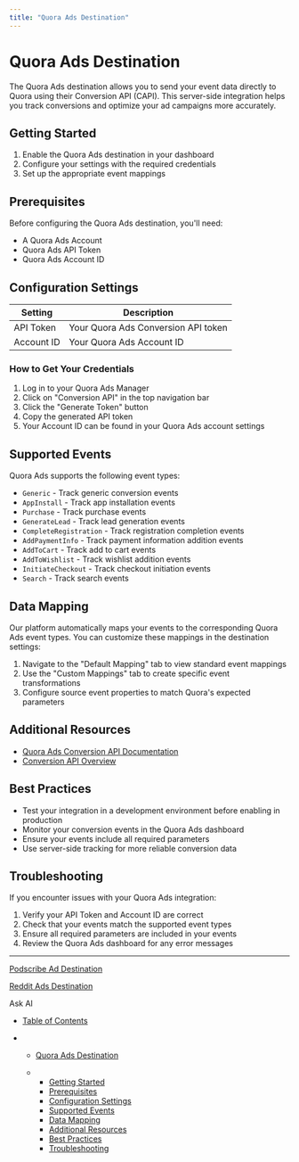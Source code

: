 ```yaml
---
title: "Quora Ads Destination"
---
```


# Quora Ads Destination

The Quora Ads destination allows you to send your event data directly to Quora using their Conversion API (CAPI). This server-side integration helps you track conversions and optimize your ad campaigns more accurately.

## Getting Started

1. Enable the Quora Ads destination in your dashboard
2. Configure your settings with the required credentials
3. Set up the appropriate event mappings

## Prerequisites

Before configuring the Quora Ads destination, you'll need:

* A Quora Ads Account
* Quora Ads API Token
* Quora Ads Account ID

## Configuration Settings

| Setting    | Description                         |
| ---------- | ----------------------------------- |
| API Token  | Your Quora Ads Conversion API token |
| Account ID | Your Quora Ads Account ID           |

### How to Get Your Credentials

1. Log in to your Quora Ads Manager
2. Click on "Conversion API" in the top navigation bar
3. Click the "Generate Token" button
4. Copy the generated API token
5. Your Account ID can be found in your Quora Ads account settings

## Supported Events

Quora Ads supports the following event types:

* `Generic` - Track generic conversion events
* `AppInstall` - Track app installation events
* `Purchase` - Track purchase events
* `GenerateLead` - Track lead generation events
* `CompleteRegistration` - Track registration completion events
* `AddPaymentInfo` - Track payment information addition events
* `AddToCart` - Track add to cart events
* `AddToWishlist` - Track wishlist addition events
* `InitiateCheckout` - Track checkout initiation events
* `Search` - Track search events

## Data Mapping

Our platform automatically maps your events to the corresponding Quora Ads event types. You can customize these mappings in the destination settings:

1. Navigate to the "Default Mapping" tab to view standard event mappings
2. Use the "Custom Mappings" tab to create specific event transformations
3. Configure source event properties to match Quora's expected parameters

## Additional Resources

* [Quora Ads Conversion API Documentation](https://www.quora.com/ads/conversion_api_doc#)
* [Conversion API Overview](https://quoraadsupport.zendesk.com/hc/en-us/articles/23065751885069-Conversion-API-Overview)

## Best Practices

* Test your integration in a development environment before enabling in production
* Monitor your conversion events in the Quora Ads dashboard
* Ensure your events include all required parameters
* Use server-side tracking for more reliable conversion data

## Troubleshooting

If you encounter issues with your Quora Ads integration:

1. Verify your API Token and Account ID are correct
2. Check that your events match the supported event types
3. Ensure all required parameters are included in your events
4. Review the Quora Ads dashboard for any error messages

***

[Podscribe Ad Destination](/docs/podscribe)

[Reddit Ads Destination](/docs/reddit-ads)

Ask AI

* [Table of Contents](#)

* * [Quora Ads Destination](#quora-ads-destination)

  * * [Getting Started](#getting-started)
    * [Prerequisites](#prerequisites)
    * [Configuration Settings](#configuration-settings)
    * [Supported Events](#supported-events)
    * [Data Mapping](#data-mapping)
    * [Additional Resources](#additional-resources)
    * [Best Practices](#best-practices)
    * [Troubleshooting](#troubleshooting)
